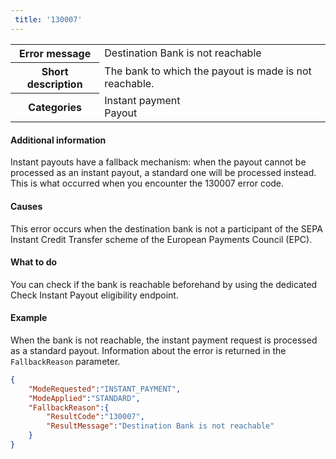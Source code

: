 ```yaml
---  
 title: '130007'  
---  
```

  
<table>
    <tbody>
        <tr>
            <th scope="row"><strong>Error message</strong></th>
            <td>Destination Bank is not reachable</td>
        </tr>
        <tr>
            <th scope="row"><strong>Short description</strong></th>
            <td>The bank to which the payout is made is not reachable.</td>
        </tr>
        <tr>
            <th scope="row"><strong>Categories</strong></th>
            <td>  
<div class="label">Instant payment</div>  
<div class="label">Payout</div>
</td>
        </tr>
    </tbody>
</table>  

#### Additional information  

Instant payouts have a fallback mechanism: when the payout cannot be processed as an instant payout, a standard one will be processed instead. This is what occurred when you encounter the 130007 error code.  

#### Causes  

This error occurs when the destination bank is not a participant of the SEPA Instant Credit Transfer scheme of the European Payments Council (EPC).  

#### What to do  

You can check if the bank is reachable beforehand by using the dedicated Check Instant Payout eligibility endpoint.  

#### Example  

When the bank is not reachable, the instant payment request is processed as a standard payout. Information about the error is returned in the `FallbackReason` parameter.  
```json API Response
{
    "ModeRequested":"INSTANT_PAYMENT",
    "ModeApplied":"STANDARD",
    "FallbackReason":{
        "ResultCode":"130007",
        "ResultMessage":"Destination Bank is not reachable"
    }
}
```